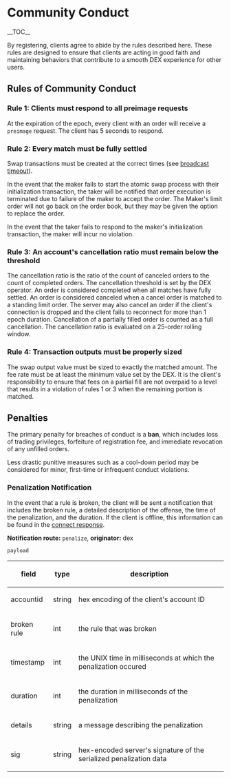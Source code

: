 =Community Conduct=

__TOC__

By registering, clients agree to abide by the rules described here. These rules
are designed to ensure that clients are acting in good faith and maintaining
behaviors that contribute to a smooth DEX experience for other users.

==Rules of Community Conduct==

===Rule 1: Clients must respond to all preimage requests===

At the expiration of the epoch, every client with an order will receive a
<code>preimage</code> request. The client has 5 seconds to respond.

===Rule 2: Every match must be fully settled===

Swap transactions must be created at the correct times (see
[[fundamentals.mediawiki/#Exchange_Variables|broadcast timeout]]).

In the event that the maker fails to start the atomic swap process with their
initialization transaction, the taker will be notified that order execution is
terminated due to failure of the maker to accept the order. The Maker's limit
order will not go back on the order book, but they may be given the option to
replace the order.

In the event that the taker fails to respond to the maker's initialization
transaction, the maker will incur no violation.

===Rule 3: An account's cancellation ratio must remain below the threshold===

The cancellation ratio is the ratio of the count of canceled orders to the
count of completed orders.
The cancellation threshold is set by the DEX operator.
An order is considered completed when all matches have fully settled.
An order is considered canceled when a cancel order is matched to a standing
limit order. The server may also cancel an order if the client's connection is
dropped and the client fails to reconnect for more than 1 epoch duration.
Cancellation of a partially filled order is counted as a full cancellation.
The cancellation ratio is evaluated on a 25-order rolling window.

===Rule 4: Transaction outputs must be properly sized===

The swap output value must be sized to exactly the matched amount. The fee rate
must be at least the minimum value set by the DEX. It is the client's
responsibility to ensure that fees on a partial fill are not overpaid to a
level that results in a violation of rules 1 or 3 when the remaining portion is
matched.

==Penalties==

The primary penalty for breaches of conduct is a '''ban''', which includes loss
of trading privileges, forfeiture of registration fee, and immediate revocation
of any unfilled orders.

Less drastic punitive measures such as a cool-down period may be considered
for minor, first-time or infrequent conduct violations.

===Penalization Notification===

In the event that a rule is broken, the client will be sent a notification that
includes the broken rule, a detailed description of the offense, the time of
the penalization, and the duration. If the client is offline, this information
can be found in the [[comm.mediawiki/#Session_Authentication|connect response]].

'''Notification route:''' <code>penalize</code>, '''originator: ''' dex

<code>payload</code>
{|
! field      !! type   !! description
|-
| accountid   || string || hex encoding of the client's account ID
|-
| broken rule || int || the rule that was broken
|-
| timestamp   || int || the UNIX time in milliseconds at which the penalization occured
|-
| duration    || int || the duration in milliseconds of the penalization
|-
| details     || string || a message describing the penalization
|-
| sig         || string || hex-encoded server's signature of the serialized penalization data
|}

